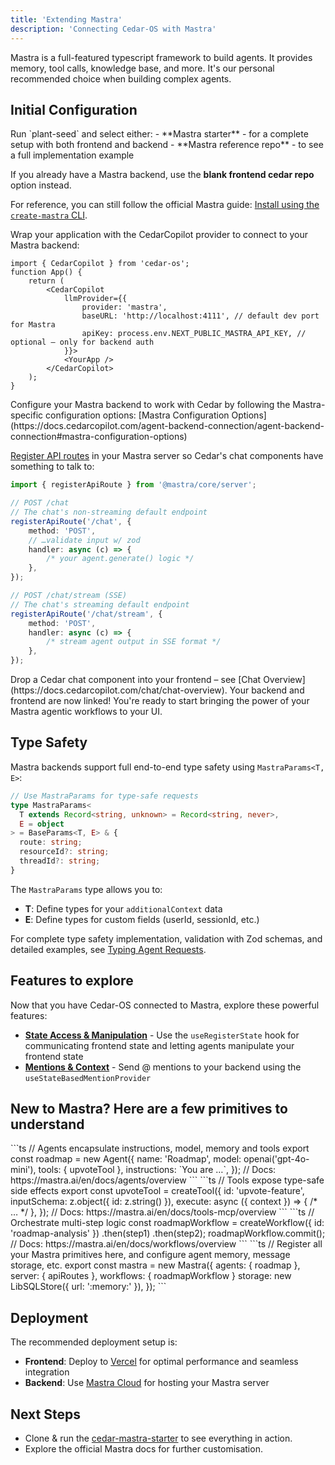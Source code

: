 ```yaml
---
title: 'Extending Mastra'
description: 'Connecting Cedar-OS with Mastra'
---
```


Mastra is a full-featured typescript framework to build agents. It provides memory, tool calls, knowledge base, and more. It's our personal recommended choice when building complex agents.

## Initial Configuration

<Steps>
<Step title="Set up your project">
Run `plant-seed` and select either:
- **Mastra starter** - for a complete setup with both frontend and backend
- **Mastra reference repo** - to see a full implementation example

If you already have a Mastra backend, use the **blank frontend cedar repo** option instead.

For reference, you can still follow the official Mastra guide: [Install using the `create-mastra` CLI](https://mastra.ai/en/docs/getting-started/installation#install-using-the-create-mastra-cli).

</Step>

<Step title="Wrap your app with CedarCopilot">
Wrap your application with the CedarCopilot provider to connect to your Mastra backend:

```tsx
import { CedarCopilot } from 'cedar-os';
function App() {
	return (
		<CedarCopilot
			llmProvider={{
				provider: 'mastra',
				baseURL: 'http://localhost:4111', // default dev port for Mastra
				apiKey: process.env.NEXT_PUBLIC_MASTRA_API_KEY, // optional — only for backend auth
			}}>
			<YourApp />
		</CedarCopilot>
	);
}
```

</Step>

<Step title="Configure Mastra endpoints to talk to Cedar">
Configure your Mastra backend to work with Cedar by following the Mastra-specific configuration options: [Mastra Configuration Options](https://docs.cedarcopilot.com/agent-backend-connection/agent-backend-connection#mastra-configuration-options)

[Register API routes](https://mastra.ai/en/examples/deployment/custom-api-route) in your Mastra server so Cedar's chat components have something to talk to:

```ts mastra/src/index.ts
import { registerApiRoute } from '@mastra/core/server';

// POST /chat
// The chat's non-streaming default endpoint
registerApiRoute('/chat', {
	method: 'POST',
	// …validate input w/ zod
	handler: async (c) => {
		/* your agent.generate() logic */
	},
});

// POST /chat/stream (SSE)
// The chat's streaming default endpoint
registerApiRoute('/chat/stream', {
	method: 'POST',
	handler: async (c) => {
		/* stream agent output in SSE format */
	},
});
```

</Step>

<Step title="Add Cedar Chat">
Drop a Cedar chat component into your frontend – see [Chat Overview](https://docs.cedarcopilot.com/chat/chat-overview).
Your backend and frontend are now linked! You're ready to start bringing the power of your Mastra agentic workflows to your UI.
</Step>
</Steps>

## Type Safety

Mastra backends support full end-to-end type safety using `MastraParams<T, E>`:

```typescript
// Use MastraParams for type-safe requests
type MastraParams<
  T extends Record<string, unknown> = Record<string, never>,
  E = object
> = BaseParams<T, E> & {
  route: string;
  resourceId?: string;
  threadId?: string;
}
```

The `MastraParams` type allows you to:
- **T**: Define types for your `additionalContext` data
- **E**: Define types for custom fields (userId, sessionId, etc.)

For complete type safety implementation, validation with Zod schemas, and detailed examples, see [Typing Agent Requests](/type-safety/typing-agent-requests).

## Features to explore

Now that you have Cedar-OS connected to Mastra, explore these powerful features:

- **[State Access & Manipulation](https://docs.cedarcopilot.com/state-access/agentic-state-access)** - Use the `useRegisterState` hook for communicating frontend state and letting agents manipulate your frontend state
- **[Mentions & Context](https://docs.cedarcopilot.com/agent-input-context/mentions)** - Send @ mentions to your backend using the `useStateBasedMentionProvider`

## New to Mastra? Here are a few primitives to understand

<Tabs>
<Tab title="Agent">
```ts
// Agents encapsulate instructions, model, memory and tools
export const roadmap = new Agent({
  name: 'Roadmap',
  model: openai('gpt-4o-mini'),
  tools: { upvoteTool },
  instructions: `You are …`,
});
// Docs: https://mastra.ai/en/docs/agents/overview
```
</Tab>
<Tab title="Tool">
```ts
// Tools expose type-safe side effects
export const upvoteTool = createTool({
  id: 'upvote-feature',
  inputSchema: z.object({ id: z.string() }),
  execute: async ({ context }) => { /* … */ },
});
// Docs: https://mastra.ai/en/docs/tools-mcp/overview
```
</Tab>
<Tab title="Workflow">
```ts
// Orchestrate multi-step logic
const roadmapWorkflow = createWorkflow({ id: 'roadmap-analysis' })
  .then(step1)
  .then(step2);
roadmapWorkflow.commit();
// Docs: https://mastra.ai/en/docs/workflows/overview
```
</Tab>
<Tab title="index.ts">
```ts
// Register all your Mastra primitives here, and configure agent memory, message storage, etc.
export const mastra = new Mastra({
  agents: { roadmap },
  server: { apiRoutes },
  workflows: { roadmapWorkflow }
  storage: new LibSQLStore({ url: ':memory:' }),
});
```
</Tab>
</Tabs>

## Deployment

The recommended deployment setup is:

- **Frontend**: Deploy to [Vercel](https://vercel.com) for optimal performance and seamless integration
- **Backend**: Use [Mastra Cloud](https://mastra.ai/cloud) for hosting your Mastra server

## Next Steps

- Clone & run the [cedar-mastra-starter](https://github.com/CedarCopilot/cedar-mastra-starter) to see everything in action.
- Explore the official Mastra docs for further customisation.
